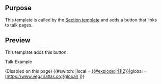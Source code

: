 <noinclude>
{{X/General/Partial|Section}}
== Purpose ==
This template is called by the [[Template:Section|Section template]] and adds a button that links to talk pages.

== Preview ==
This template adds this button:
<div class="btn btn-primary disabled mb-2" title="Talk:Example">Talk:Example</div>
(Disabled on this page)
</noinclude><includeonly>{{#switch: {{{source}}}|local = [[{{{pageTalk}}}|<span class="btn btn-primary" title="{{X/Threads/Messages|atlas-threads-startdiscussion-btn}}{{#explode:{{{pageTalk}}}|:|1|2}}">{{X/Threads/Messages|atlas-threads-startdiscussion-btn}}{{#explode:{{{pageTalk}}}|:|1|2}}</span>]]|global = [https://www.veganatlas.org/global/{{{pageTalk}}} <span class="btn btn-primary" title="{{{text}}}">{{{text}}}</span>]}}</includeonly>